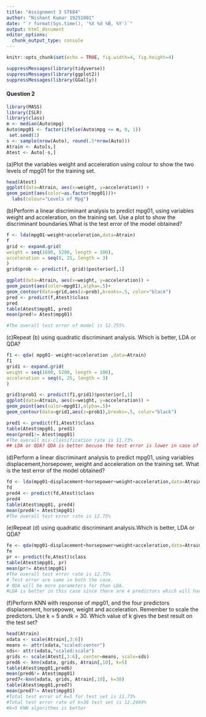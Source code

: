 ```yaml
---
title: "Assignment 3 ST684"
author: "Nishant Kumar 19251001"
date: "`r format(Sys.time(), '%X %d %B, %Y')`"
output: html_document
editor_options: 
  chunk_output_type: console
---
```


```r
knitr::opts_chunk$set(echo = TRUE, fig.width=4, fig.height=4)
```


```r
suppressMessages(library(tidyverse))
suppressMessages(library(ggplot2))
suppressMessages(library(GGally))

```



#### Question 2



```r

library(MASS)
library(ISLR)
library(class)
m <- median(Auto$mpg)
Auto$mpg01 <- factor(ifelse(Auto$mpg <= m, 0, 1))
 set.seed(1) 
s <- sample(nrow(Auto), round(.5*nrow(Auto)))
Atrain <- Auto[s,]
Atest <- Auto[-s,]
```

(a)Plot the variables weight and acceleration using colour to show the two levels of mpg01 for the training set.

```r
head(Atest)
ggplot(data=Atrain, aes(x=weight, y=acceleration)) +
geom_point(aes(color=as.factor(mpg01)))+
  labs(colour="Levels of Mpg")

```


(b)Perform a linear discriminant analysis to predict mpg01, using variables weight and acceleration, on the training set. Use a plot to show the discriminant boundaries.What is the test error of the model obtained?

```r
f <- lda(mpg01~weight+acceleration,data=Atrain)
f
grid <- expand.grid(
weight = seq(1600, 5200, length = 100),
acceleration = seq(8, 25, length = 3)
)
grid$prob <- predict(f, grid)$posterior[,1]

ggplot(data=Atrain, aes(x=weight, y=acceleration)) +
geom_point(aes(color=mpg01),alpha=.5)+
geom_contour(data=grid,aes(z=prob),breaks=.5, color="black")
pred <- predict(f,Atest)$class
pred
table(Atest$mpg01, pred)
mean(pred!= Atest$mpg01)

#The overall test error of model is 12.755%
```


(c)Repeat (b) using quadratic discriminant analysis. Which is better, LDA or QDA?
```r
f1 <- qda( mpg01~ weight+acceleration ,data=Atrain)
f1
grid1 <- expand.grid(
weight = seq(1600, 5200, length = 100),
acceleration = seq(8, 25, length = 3)
)

grid1$prob1 <- predict(f1,grid1)$posterior[,1]
ggplot(data=Atrain, aes(x=weight, y=acceleration)) +
geom_point(aes(color=mpg01),alpha=.5)+
geom_contour(data=grid1,aes(z=prob1),breaks=.5, color="black")

pred1 <- predict(f1,Atest)$class
table(Atest$mpg01, pred1)
mean(pred1!= Atest$mpg01)
#The overall mis-classification rate is 11.73%
## LDA or QDA? QDA is better becuse the test error is lower in case of QDA.

```


(d)Perform a linear discriminant analysis to predict mpg01, using variables displacement,horsepower, weight and acceleration on the training set. What is the test error of the model obtained?
```r
fd <- lda(mpg01~displacement+horsepower+weight+acceleration,data=Atrain)
fd
pred4 <- predict(fd,Atest)$class
pred4
table(Atest$mpg01, pred4)
mean(pred4!= Atest$mpg01)
#The overall test error rate is 12.75%
```


(e)Repeat (d) using quadratic discriminant analysis.Which is better, LDA or QDA?
```r
fe <- qda(mpg01~displacement+horsepower+weight+acceleration,data=Atrain)
fe
pr <- predict(fe,Atest)$class
table(Atest$mpg01, pr)
mean(pr!= Atest$mpg01)
#The overall test error rate is 12.75%
# Test error are same in both the case.
# QDA will be more parameters for than LDA.
#LDA is better in this case since there are 4 predictors which will have less parameters.

```


(f)Perform KNN with response of mpg01, and the four predictors displacement, horsepower, weight and acceleration. Remember to scale the predictors. Use k = 5 andk = 30. Which value of k gives the best result on the test set?
```r
head(Atrain)
xdata <- scale(Atrain[,3:6])
means <- attr(xdata,"scaled:center")
sds<- attr(xdata,"scaled:scale")
grids <- scale(Atest[,3:6], center=means, scale=sds)
pred6 <- knn(xdata, grids, Atrain[,10], k=5)
table(Atest$mpg01,pred6)
mean(pred6!= Atest$mpg01)
pred7<-knn(xdata, grids, Atrain[,10], k=30)
table(Atest$mpg01,pred7)
mean(pred7!= Atest$mpg01)
#Total test error of k=5 for test set is 11.73%
#Total test error rate of k=30 test set is 12.2449%
#k=5 KNN algorithms is better
```



```r

```





